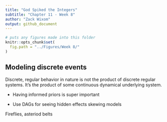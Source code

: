 ```yaml
---
title: "God Spiked the Integers"
subtitle: "Chapter 11 - Week 8"
author: "Zack Wixom"
output: github_document
---
```


```r
# puts any figures made into this folder
knitr::opts_chunk$set(
  fig.path = "../Figures/Week 8/"
)
```

## Modeling discrete events

Discrete, regular behavior in nature is not the product of discrete regular systems. It's the product of some continuous dynamical underlying system.

- Having informed priors is super important

- Use DAGs for seeing hidden effects skewing models

Fireflies, asteriod belts


